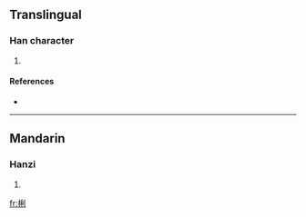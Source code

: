 ==Translingual==

===Han character===
{{Han char|rn=75|rad=木|as=07|sn=11|four=|canj=木竹木弓 (DHDN)}}

# {{defn|Han|sort=木07}}

====References====
* {{Han ref|kx=0531.131|dkj=14902|hdz=21215.090|uh=68B8|ud=26808}}

----

==Mandarin==

===Hanzi===
{{cmn-hanzi|pin=[[lí]] ([[li2]])|wg=li<sup>2</sup>}}

# {{defn|Mandarin}}

[[fr:梸]]